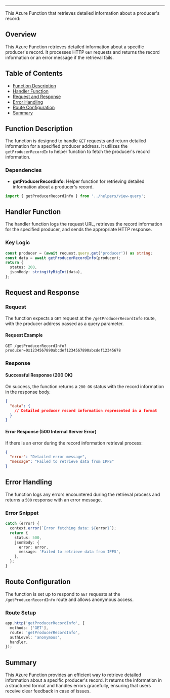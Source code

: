 
<HeaderTitle
  title="Azure Function: Get Producer Record Information"
  source="https://github.com/your-repo-path-to-timerTrigger"
/>

---

This Azure Function that retrieves detailed information about a producer's record:

## Overview

This Azure Function retrieves detailed information about a specific producer's record. It processes HTTP `GET` requests and returns the record information or an error message if the retrieval fails.

## Table of Contents

- [Function Description](#function-description)
- [Handler Function](#handler-function)
- [Request and Response](#request-and-response)
- [Error Handling](#error-handling)
- [Route Configuration](#route-configuration)
- [Summary](#summary)

## Function Description

The function is designed to handle `GET` requests and return detailed information for a specified producer address. It utilizes the `getProducerRecordInfo` helper function to fetch the producer's record information.

### Dependencies

- **getProducerRecordInfo**: Helper function for retrieving detailed information about a producer's record.

```typescript
import { getProducerRecordInfo } from '../helpers/view-query';
```

## Handler Function

The handler function logs the request URL, retrieves the record information for the specified producer, and sends the appropriate HTTP response.

### Key Logic

```typescript
const producer = (await request.query.get('producer')) as string;
const data = await getProducerRecordInfo(producer);
return {
  status: 200,
  jsonBody: stringifyBigInt(data),
};
```

## Request and Response

### Request

The function expects a `GET` request at the `/getProducerRecordInfo` route, with the producer address passed as a query parameter.

#### Request Example

```
GET /getProducerRecordInfo?producer=0x1234567890abcdef1234567890abcdef12345678
```

### Response

#### Successful Response (200 OK)

On success, the function returns a `200 OK` status with the record information in the response body.

```json
{
  "data": {
    // Detailed producer record information represented in a format
  }
}
```

#### Error Response (500 Internal Server Error)

If there is an error during the record information retrieval process:

```json
{
  "error": "Detailed error message",
  "message": "Failed to retrieve data from IPFS"
}
```

## Error Handling

The function logs any errors encountered during the retrieval process and returns a `500` response with an error message.

### Error Snippet

```typescript
catch (error) {
  context.error(`Error fetching data: ${error}`);
  return {
    status: 500,
    jsonBody: {
      error: error,
      message: 'Failed to retrieve data from IPFS',
    },
  };
}
```

## Route Configuration

The function is set up to respond to `GET` requests at the `/getProducerRecordInfo` route and allows anonymous access.

### Route Setup

```typescript
app.http('getProducerRecordInfo', {
  methods: ['GET'],
  route: 'getProducerRecordInfo',
  authLevel: 'anonymous',
  handler,
});
```

## Summary

This Azure Function provides an efficient way to retrieve detailed information about a specific producer's record. It returns the information in a structured format and handles errors gracefully, ensuring that users receive clear feedback in case of issues.
